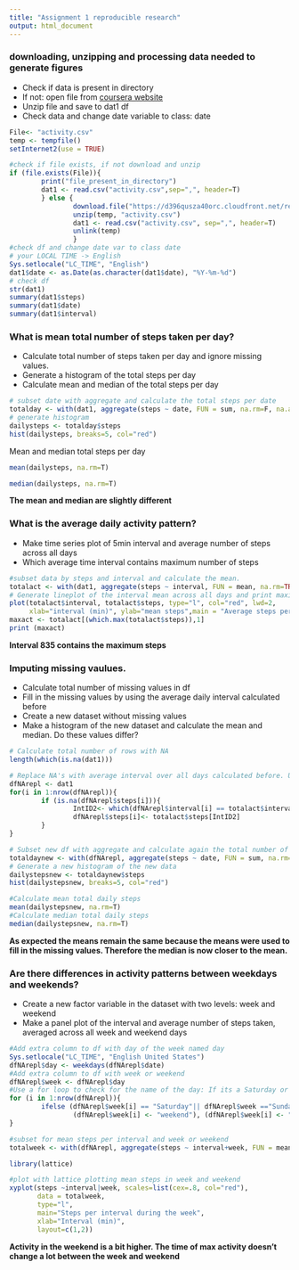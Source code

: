 ```yaml
---
title: "Assignment 1 reproducible research"
output: html_document
---
```


### downloading, unzipping and processing data needed to generate figures  
- Check if data is present in directory  
- If not: open file from [coursera website](https://d396qusza40orc.cloudfront.net/repdata%2Fdata%2Factivity.zip)  
- Unzip file and save to dat1 df  
- Check data and change date variable to class: date

```r
File<- "activity.csv"
temp <- tempfile()
setInternet2(use = TRUE)

#check if file exists, if not download and unzip
if (file.exists(File)){
        print("file_present_in_directory")
        dat1 <- read.csv("activity.csv",sep=",", header=T)
        } else {
                download.file("https://d396qusza40orc.cloudfront.net/repdata%2Fdata%2Factivity.zip", temp, mode="wb")
                unzip(temp, "activity.csv")
                dat1 <- read.csv("activity.csv", sep=",", header=T)
                unlink(temp)
                }
#check df and change date var to class date
# your LOCAL TIME -> English
Sys.setlocale("LC_TIME", "English") 
dat1$date <- as.Date(as.character(dat1$date), "%Y-%m-%d")
# check df
str(dat1)
summary(dat1$steps)
summary(dat1$date)
summary(dat1$interval)
```

### What is mean total number of steps taken per day?  
- Calculate total number of steps taken per day and ignore missing values.  
- Generate a histogram of the total steps per day  
- Calculate mean and median of the total steps per day

```r
# subset date with aggregate and calculate the total steps per date 
totalday <- with(dat1, aggregate(steps ~ date, FUN = sum, na.rm=F, na.action= na.pass))
# generate histogram
dailysteps <- totalday$steps
hist(dailysteps, breaks=5, col="red")
```

Mean and median total steps per day
```r
mean(dailysteps, na.rm=T)
```
```r
median(dailysteps, na.rm=T)
```

**The mean and median are slightly different**  

### What is the average daily activity pattern?  
- Make time series plot of 5min interval and average number of steps across all days  
- Which average time interval contains maximum number of steps  

```r
#subset data by steps and interval and calculate the mean.
totalact <- with(dat1, aggregate(steps ~ interval, FUN = mean, na.rm=TRUE, na.action= NULL))
# Generate lineplot of the interval mean across all days and print maximum step interval
plot(totalact$interval, totalact$steps, type="l", col="red", lwd=2, 
     xlab="interval (min)", ylab="mean steps",main = "Average steps per interval")
maxact <- totalact[(which.max(totalact$steps)),1]
print (maxact)
```

**Interval 835 contains the maximum steps**  

### Imputing missing vaulues.  
- Calculate total number of missing values in df  
- Fill in the missing values by using the average daily interval calculated before  
- Create a new dataset without missing values
- Make a histogram of the new dataset and calculate the mean and median. Do these values differ? 
```r
# Calculate total number of rows with NA
length(which(is.na(dat1)))

# Replace NA's with average interval over all days calculated before. Use a for loop and change all NA to the average value of that interval for all days together. Save in a new df: dfNArep1
dfNArepl <- dat1
for(i in 1:nrow(dfNArepl)){
        if (is.na(dfNArepl$steps[i])){
                IntID2<- which(dfNArepl$interval[i] == totalact$interval)
                dfNArepl$steps[i]<- totalact$steps[IntID2]
        }
}

# Subset new df with aggregate and calculate again the total number of steps per day.
totaldaynew <- with(dfNArepl, aggregate(steps ~ date, FUN = sum, na.rm=FALSE, na.action= na.pass))
# Generate a new histogram of the new data
dailystepsnew <- totaldaynew$steps
hist(dailystepsnew, breaks=5, col="red")

#Calculate mean total daily steps
mean(dailystepsnew, na.rm=T)
#Calculate median total daily steps
median(dailystepsnew, na.rm=T)
```

**As expected the means remain the same because the means were used to fill in the missing values. Therefore the median is now closer to the mean.**  

### Are there differences in activity patterns between weekdays and weekends?  
- Create a new factor variable in the dataset with two levels: week and weekend  
- Make a panel plot of the interval and average number of steps taken, averaged across all week and weekend days  

```r
#Add extra column to df with day of the week named day
Sys.setlocale("LC_TIME", "English United States") 
dfNArepl$day <- weekdays(dfNArepl$date)
#Add extra column to df with week or weekend
dfNArepl$week <- dfNArepl$day
#Use a for loop to check for the name of the day: If its a Saturday or Sunday change to weekend, ifnot change to week
for (i in 1:nrow(dfNArepl)){
        ifelse (dfNArepl$week[i] == "Saturday"|| dfNArepl$week =="Sunday",
                (dfNArepl$week[i] <- "weekend"), (dfNArepl$week[i] <- "week"))
}

#subset for mean steps per interval and week or weekend
totalweek <- with(dfNArepl, aggregate(steps ~ interval+week, FUN = mean, na.rm=FALSE, na.action= na.pass))
```

```r
library(lattice)
```

```r
#plot with lattice plotting mean steps in week and weekend
xyplot(steps ~interval|week, scales=list(cex=.8, col="red"),
       data = totalweek,
       type="l",
       main="Steps per interval during the week",
       xlab="Interval (min)", 
       layout=c(1,2))
```

**Activity in the weekend is a bit higher. The time of max activity doesn't change a lot between the week and weekend**  





